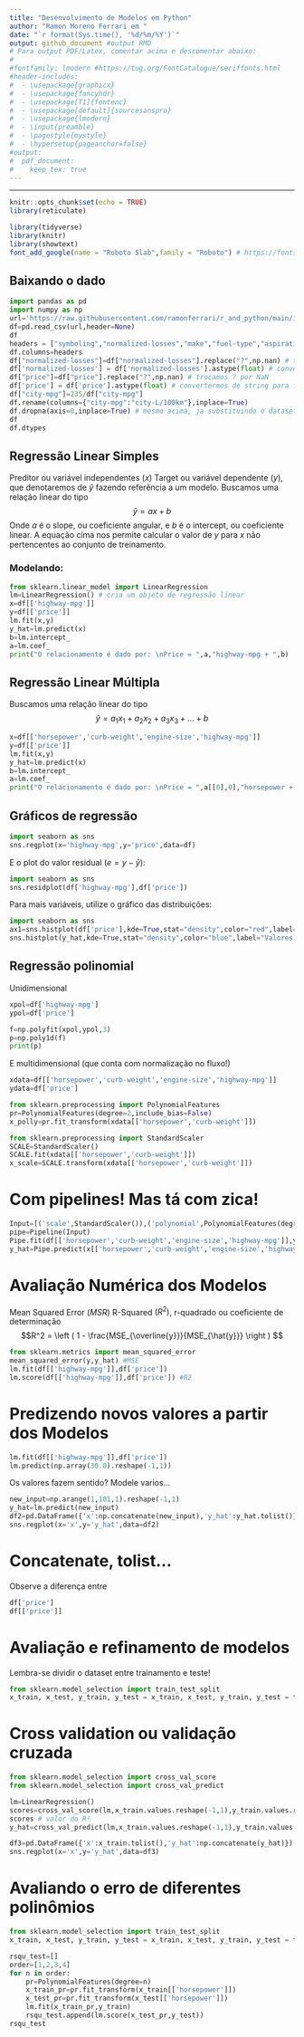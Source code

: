 ```yaml
---
title: "Desenvolvimento de Modelos em Python"
author: "Ramon Moreno Ferrari em "
date: "`r format(Sys.time(), '%d/%m/%Y')`"
output: github_document #output RMD
# Para output PDF/Latex, comentar acima e descomentar abaixo:
#
#fontfamily: lmodern #https://tug.org/FontCatalogue/seriffonts.html
#header-includes:
#  - \usepackage{graphicx}
#  - \usepackage{fancyhdr}
#  - \usepackage[T1]{fontenc}
#  - \usepackage[default]{sourcesanspro}
#  - \usepackage{lmodern}
#  - \input{preamble}  
#  - \pagestyle{mystyle}
#  - \hypersetup{pageanchor=false}
#output: 
#  pdf_document:
#    keep_tex: true
---
```

---
```r
knitr::opts_chunk$set(echo = TRUE)
library(reticulate)
```

```r
library(tidyverse)
library(knitr)
library(showtext)
font_add_google(name = "Roboto Slab",family = "Roboto") # https://fonts.google.com/?sort=popularity
```

## Baixando o dado
```python
import pandas as pd
import numpy as np
url='https://raw.githubusercontent.com/ramonferrari/r_and_python/main/intro_python_files/imports-85.data'
df=pd.read_csv(url,header=None)
df
headers = ["symboling","normalized-losses","make","fuel-type","aspiration", "num-of-doors","body-style", "drive-wheels","engine-location","wheel-base", "length","width","height","curb-weight","engine-type", "num-of-cylinders", "engine-size","fuel-system","bore","stroke","compression-ratio","horsepower", "peak-rpm","city-mpg","highway-mpg","price"]
df.columns=headers
df["normalized-losses"]=df["normalized-losses"].replace("?",np.nan) # trocamos ? por NaN
df['normalized-losses'] = df['normalized-losses'].astype(float) # convertermos de string para float
df["price"]=df["price"].replace("?",np.nan) # trocamos ? por NaN
df['price'] = df['price'].astype(float) # convertermos de string para float
df["city-mpg"]=235/df["city-mpg"]
df.rename(columns={"city-mpg":"city-L/100km"},inplace=True)
df.dropna(axis=0,inplace=True) # mesmo acima, ja substituindo o dataset df
df
df.dtypes
```

## Regressão Linear Simples
Preditor ou variável independentes ($x$)
Target ou variável dependente ($y$), que denotaremos de $\hat{y}$ fazendo referência a um modelo.
Buscamos uma relação linear do tipo
$$\hat{y}=ax + b$$
Onde $a$ é o slope, ou coeficiente angular, e $b$ é o intercept, ou coeficiente linear. A equação cima nos permite calcular o valor de $y$ para $x$ não pertencentes ao conjunto de treinamento.

### Modelando:
```python
from sklearn.linear_model import LinearRegression
lm=LinearRegression() # cria um objeto de regressão linear
x=df[['highway-mpg']]
y=df[['price']]
lm.fit(x,y)
y_hat=lm.predict(x)
b=lm.intercept_
a=lm.coef_
print("O relacionamento é dado por: \nPrice = ",a,"highway-mpg + ",b)
```

## Regressão Linear Múltipla
Buscamos uma relação linear do tipo
$$ \hat{y} =a_1x_1 +a_2x_2 + a_3x_3 + \dots + b $$
```python
x=df[['horsepower','curb-weight','engine-size','highway-mpg']]
y=df[['price']]
lm.fit(x,y)
y_hat=lm.predict(x)
b=lm.intercept_
a=lm.coef_
print("O relacionamento é dado por: \nPrice = ",a[[0],0],"horsepower + ",a[[0],1],"curb-weight + ",a[[0],2],"engine-size + ",a[[0],3],"highway-mpg + ",b)
```

## Gráficos de regressão
```python
import seaborn as sns
sns.regplot(x='highway-mpg',y='price',data=df)
```

E o plot do valor residual $( e=y-\hat y )$:
```python
import seaborn as sns
sns.residplot(df['highway-mpg'],df['price'])
```

Para mais variáveis, utilize o gráfico das distribuições:
```python
import seaborn as sns
ax1=sns.histplot(df['price'],kde=True,stat="density",color="red",label="Valor real")
sns.histplot(y_hat,kde=True,stat="density",color="blue",label="Valores modelados",ax=ax1)
```

## Regressão polinomial
Unidimensional
```python
xpol=df['highway-mpg']
ypol=df['price']

f=np.polyfit(xpol,ypol,3)
p=np.poly1d(f)
print(p)
```

E multidimensional (que conta com normalização no fluxo!)
```python
xdata=df[['horsepower','curb-weight','engine-size','highway-mpg']]
ydata=df['price']

from sklearn.preprocessing import PolynomialFeatures
pr=PolynomialFeatures(degree=2,include_bias=False)
x_polly=pr.fit_transform(xdata[['horsepower','curb-weight']])

from sklearn.preprocessing import StandardScaler
SCALE=StandardScaler()
SCALE.fit(xdata[['horsepower','curb-weight']])
x_scale=SCALE.transform(xdata[['horsepower','curb-weight']])
```

# Com pipelines! Mas tá com zica!
```python
Input=[('scale',StandardScaler()),('polynomial',PolynomialFeatures(degree=2)),('mode',LinearRegression())]
pipe=Pipeline(Input)
Pipe.fit(df[['horsepower','curb-weight','engine-size','highway-mpg']],y)
y_hat=Pipe.predict(x[['horsepower','curb-weight','engine-size','highway-mpg']])
```

# Avaliação Numérica dos Modelos
Mean Squared Error $(MSR)$
R-Squared $(R^2)$, r-quadrado ou coeficiente de determinação
$$R^2 = \left ( 1 - \frac{MSE_{\overline{y}}}{MSE_{\hat{y}}} \right ) $$
```python
from sklearn.metrics import mean_squared_error
mean_squared_error(y,y_hat) #MSE
lm.fit(df[['highway-mpg']],df['price']) 
lm.score(df[['highway-mpg']],df['price']) #R2
```

# Predizendo novos valores a partir dos Modelos
```python
lm.fit(df[['highway-mpg']],df['price'])
lm.predict(np.array(30.0).reshape(-1,1))
```

Os valores fazem sentido? Modele varios...
```python
new_input=np.arange(1,101,1).reshape(-1,1)
y_hat=lm.predict(new_input)
df2=pd.DataFrame({'x':np.concatenate(new_input),'y_hat':y_hat.tolist()})
sns.regplot(x='x',y='y_hat',data=df2)
```

# Concatenate, tolist...
Observe a diferença entre
```python
df['price']
df[['price']]
```

# Avaliação e refinamento de modelos
Lembra-se dividir o dataset entre trainamento e teste!
```python
from sklearn.model_selection import train_test_split
x_train, x_test, y_train, y_test = x_train, x_test, y_train, y_test = train_test_split(df['highway-mpg'],df['price'],test_size=0.3,random_state=0)
```

# Cross validation ou validação cruzada
```python
from sklearn.model_selection import cross_val_score
from sklearn.model_selection import cross_val_predict

lm=LinearRegression()
scores=cross_val_score(lm,x_train.values.reshape(-1,1),y_train.values.reshape(-1,1),cv=3)
scores # valor do R²
y_hat=cross_val_predict(lm,x_train.values.reshape(-1,1),y_train.values.reshape(-1,1),cv=3)

df3=pd.DataFrame({'x':x_train.tolist(),'y_hat':np.concatenate(y_hat)})
sns.regplot(x='x',y='y_hat',data=df3)
```

# Avaliando o erro de diferentes polinômios
```python
from sklearn.model_selection import train_test_split
x_train, x_test, y_train, y_test = x_train, x_test, y_train, y_test = train_test_split(df[['horsepower','curb-weight','engine-size','highway-mpg']],df['price'],test_size=0.3,random_state=0)

rsqu_test=[]
order=[1,2,3,4]
for n in order:
    pr=PolynomialFeatures(degree=n)
    x_train_pr=pr.fit_transform(x_train[['horsepower']])
    x_test_pr=pr.fit_transform(x_test[['horsepower']])
    lm.fit(x_train_pr,y_train)
    rsqu_test.append(lm.score(x_test_pr,y_test))
rsqu_test
```

